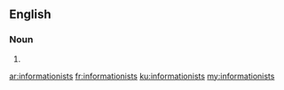 ==English==

===Noun===
{{head|en|noun plural form}}

# {{plural of|informationist|lang=en}}

[[ar:informationists]]
[[fr:informationists]]
[[ku:informationists]]
[[my:informationists]]